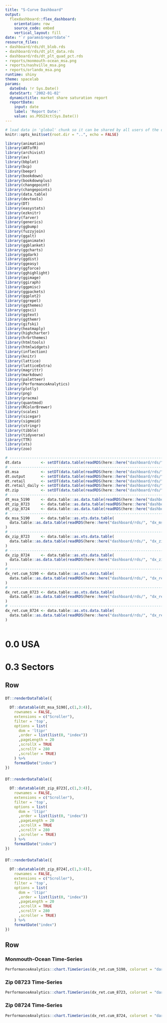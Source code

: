 ```yaml
---
title: "S-Curve Dashboard"
output:
  flexdashboard::flex_dashboard:
    orientation: row
    source_code: embed
    vertical_layout: fill
date: "`r params$reportdate`"
resource_files:
- dashboard/rds/dt_blob.rds
- dashboard/rds/dt_plt_data.rds
- dashboard/rds/dt_plt_quad_pct.rds
- reports/monmouth-ocean_msa.png
- reports/nashville_msa.png
- reports/orlando_msa.png
runtime: shiny
theme: spacelab
params:
  dateEnd: !r Sys.Date()
  dateStart: '2002-01-02'
  dynamictitle: market share saturation report
  reportDate:
    input: date
    label: 'Report Date:'
    value: as.POSIXct(Sys.Date())
---
```


```r
# load data in 'global' chunk so it can be shared by all users of the dashboard
knitr::opts_knit$set(root.dir = "..", echo = FALSE)

library(animation)
library(ARTofR)
library(archivist)
library(av)
library(bbplot)
library(bcp)
library(beepr)
library(bookdown)
library(bookdownplus)
library(changepoint)
library(changepoints)
library(data.table)
library(devtools)
library(DT)
library(easystats)
library(ezknitr)
library(farver)
library(generics)
library(ggbump)
library(fuzzyjoin)
library(ggalt)
library(gganimate)
library(ggblanket)
library(ggcharts)
library(ggdark)
library(ggdist)
library(ggeasy)
library(ggforce)
library(gghighlight)
library(ggimage)
library(ggiraph)
library(ggpmisc)
library(ggpackets)
library(ggplot2)
library(ggrepel)
library(ggthemes)
library(ggsci)
library(ggtext)
library(ggthemr)
library(gifski)
library(heatmaply)
library(highcharter)
library(hrbrthemes)
library(htmltools)
library(htmlwidgets)
library(inflection)
library(knitr)
library(lattice)
library(latticeExtra)
library(magrittr)
library(markdown)
library(paletteer)
library(PerformanceAnalytics)
library(plotly)
library(png)
library(pracma)
library(quantmod)
library(RColorBrewer)
library(scales)
library(sicegar)
library(sigmoid)
library(stringr)
library(tibble)
library(tidyverse)
library(TTR)
library(xts)
library(zoo)
```

```r
# ------------------------------------------------------------------------------
dt.data         <- setDT(data.table(readRDS(here::here("dashboard/rds/", "dt.data.rds"))))
# ------------------------------------------------------------------------------
dt.msa          <- setDT(data.table(readRDS(here::here("dashboard/rds/", "dt.msa.rds"))))
dt.output       <- setDT(data.table(readRDS(here::here("dashboard/rds/", "dt.output.rds"))))
dt.retail       <- setDT(data.table(readRDS(here::here("dashboard/rds/", "dt.retail.rds"))))
dt.retail_daily <- setDT(data.table(readRDS(here::here("dashboard/rds/", "dt.retail_daily.rds"))))
dt.zip          <- setDT(data.table(readRDS(here::here("dashboard/rds/", "dt.zip.rds"))))
# ------------------------------------------------------------------------------
dt_msa_5190     <- data.table::as.data.table(readRDS(here::here("dashboard/rds/", "dx_msa_5190.rds")))
dt_zip_8723     <- data.table::as.data.table(readRDS(here::here("dashboard/rds/", "dx_zip_8723.rds")))
dt_zip_8724     <- data.table::as.data.table(readRDS(here::here("dashboard/rds/", "dx_zip_8724.rds")))
# ------------------------------------------------------------------------------
dx_msa_5190     <- data.table::as.xts.data.table(
  data.table::as.data.table(readRDS(here::here("dashboard/rds/", "dx_msa_5190.rds")))
)
# ------------------------------------------------------------------------------
dx_zip_8723     <- data.table::as.xts.data.table(
  data.table::as.data.table(readRDS(here::here("dashboard/rds/", "dx_zip_8723.rds")))
)
# ------------------------------------------------------------------------------
dx_zip_8724     <- data.table::as.xts.data.table(
  data.table::as.data.table(readRDS(here::here("dashboard/rds/", "dx_zip_8724.rds")))
)
# ------------------------------------------------------------------------------
dx_ret.cum_5190 <- data.table::as.xts.data.table(
  data.table::as.data.table(readRDS(here::here("dashboard/rds/", "dx_ret.cum_5190.rds")))
)
# ------------------------------------------------------------------------------
dx_ret.cum_8723 <- data.table::as.xts.data.table(
  data.table::as.data.table(readRDS(here::here("dashboard/rds/", "dx_ret.cum_8723.rds")))
)
# ------------------------------------------------------------------------------
dx_ret.cum_8724 <- data.table::as.xts.data.table(
  data.table::as.data.table(readRDS(here::here("dashboard/rds/", "dx_ret.cum_8724.rds")))
)
```

```r

```
0.0 USA {data-navmenu="0-USA" data-icon="fa-list"}
=====================================

0.3 Sectors {data-navmenu="0-USA" data-icon="ion-cash"}
=====================================

Row {data-height=44%}
-------------------------------------

###

```r

DT::renderDataTable({

  DT::datatable(dt_msa_5190[,c(1,3:4)],
    rownames = FALSE,
    extensions = c("Scroller"),
    filter = 'top',
    options = list(
      dom = 'ltipr'
      ,order = list(list(0, "index"))
      ,pageLength = 20
      ,scrollX = TRUE
      ,scrollY = 280
      ,scroller = TRUE)
    ) %>%
    formatDate("index")
})

```

###

```r

DT::renderDataTable({

  DT::datatable(dt_zip_8723[,c(1,3:4)],
    rownames = FALSE,
    extensions = c("Scroller"),
    filter = 'top',
    options = list(
      dom = 'ltipr'
      ,order = list(list(0, "index"))
      ,pageLength = 20
      ,scrollX = TRUE
      ,scrollY = 280
      ,scroller = TRUE)
    ) %>%
    formatDate("index")
})

```

###

```r

DT::renderDataTable({

  DT::datatable(dt_zip_8724[,c(1,3:4)],
    rownames = FALSE,
    extensions = c("Scroller"),
    filter = 'top',
    options = list(
      dom = 'ltipr'
      ,order = list(list(0, "index"))
      ,pageLength = 20
      ,scrollX = TRUE
      ,scrollY = 280
      ,scroller = TRUE)
    ) %>%
    formatDate("index")
})

```

Row {data-height=44%}
-------------------------------------
### Monmouth-Ocean Time-Series

```r
  
PerformanceAnalytics::chart.TimeSeries(dx_ret.cum_5190, colorset = "darkblue")

```

### Zip 08723 Time-Series

```r
  
PerformanceAnalytics::chart.TimeSeries(dx_ret.cum_8723, colorset = "darkblue")

```

### Zip 08724 Time-Series

```r
  
PerformanceAnalytics::chart.TimeSeries(dx_ret.cum_8724, colorset = "darkblue")

```

